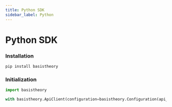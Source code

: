 ```yaml
---
title: Python SDK
sidebar_label: Python
---
```



# Python SDK

<GithubCard
  heading="Python SDK"
  icon={SDK.PYTHON}
  organization="basis-theory"
  repository="basistheory-python"
/>

### Installation

```python showLineNumbers
pip install basistheory
```

### Initialization

```python showLineNumbers
import basistheory

with basistheory.ApiClient(configuration=basistheory.Configuration(api_key="<API Key>")) as api_client:
```
